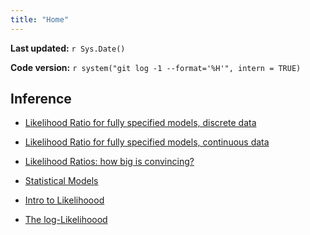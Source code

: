 ```yaml
---
title: "Home"
---
```


**Last updated:** `r Sys.Date()`

**Code version:** `r system("git log -1 --format='%H'", intern = TRUE)`

## Inference

*  [Likelihood Ratio for fully specified models, discrete data](likelihood_ratio_simple_models.html)

*  [Likelihood Ratio for fully specified models, continuous data](likelihood_ratio_simple_continuous.html)

*  [Likelihood Ratios: how big is convincing?](LR_and_BF.html)



*  [Statistical Models](model.html)
*  [Intro to Likelihoood](likelihood.html) 
*  [The log-Likelihoood](loglikelihood.html) 
